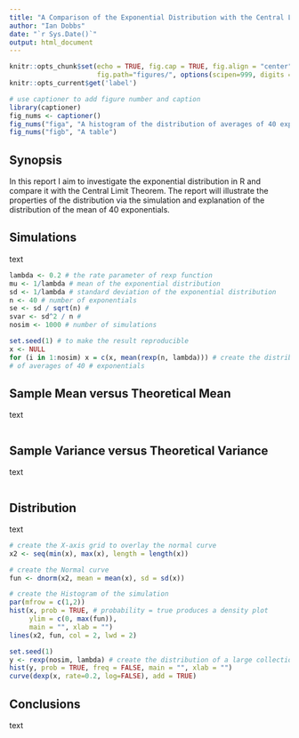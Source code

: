 ```yaml
---
title: "A Comparison of the Exponential Distribution with the Central Limit Theorem"
author: "Ian Dobbs"
date: "`r Sys.Date()`"
output: html_document
---
```


```r
knitr::opts_chunk$set(echo = TRUE, fig.cap = TRUE, fig.align = "center",
                      fig.path="figures/", options(scipen=999, digits = 2))
knitr::opts_current$get('label')
```
```r
# use captioner to add figure number and caption
library(captioner)
fig_nums <- captioner()
fig_nums("figa", "A histogram of the distribution of averages of 40 exponentials over 1000 simulations. Fitted with a normal curve")
fig_nums("figb", "A table")
```
## Synopsis

In this report I aim to investigate the exponential distribution in R and compare it with the Central Limit Theorem. The report will illustrate the properties of the distribution via the simulation and explanation of the distribution of the mean of 40 exponentials.

## Simulations

text
```r
lambda <- 0.2 # the rate parameter of rexp function
mu <- 1/lambda # mean of the exponential distribution
sd <- 1/lambda # standard deviation of the exponential distribution
n <- 40 # number of exponentials
se <- sd / sqrt(n) # 
svar <- sd^2 / n # 
nosim <- 1000 # number of simulations

set.seed(1) # to make the result reproducible
x <- NULL
for (i in 1:nosim) x = c(x, mean(rexp(n, lambda))) # create the distribution of a large collection (1000)
# of averages of 40 # exponentials
```

## Sample Mean versus Theoretical Mean

text
```r

```

## Sample Variance versus Theoretical Variance

text
```r

```

## Distribution

text
```r
# create the X-axis grid to overlay the normal curve
x2 <- seq(min(x), max(x), length = length(x))

# create the Normal curve
fun <- dnorm(x2, mean = mean(x), sd = sd(x))

# create the Histogram of the simulation
par(mfrow = c(1,2))
hist(x, prob = TRUE, # probability = true produces a density plot 
     ylim = c(0, max(fun)),
     main = "", xlab = "")
lines(x2, fun, col = 2, lwd = 2) 

set.seed(1)
y <- rexp(nosim, lambda) # create the distribution of a large collection (1000) of random exponentials
hist(y, prob = TRUE, freq = FALSE, main = "", xlab = "")
curve(dexp(x, rate=0.2, log=FALSE), add = TRUE)
```

## Conclusions

text
